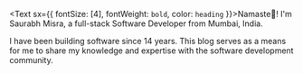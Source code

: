 <Text sx={{ fontSize: [4], fontWeight: `bold`, color: `heading` }}>Namaste🙏! I'm Saurabh Misra, a full-stack Software Developer from Mumbai, India.</Text>

I have been building software since 14 years. This blog serves as a means for me to share my knowledge and expertise with the software development community.
